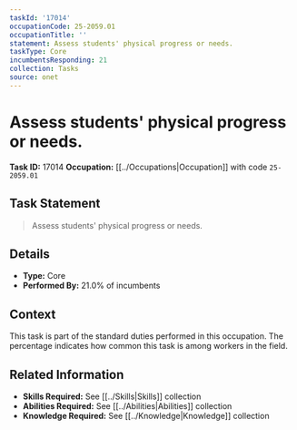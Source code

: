```yaml
---
taskId: '17014'
occupationCode: 25-2059.01
occupationTitle: ''
statement: Assess students' physical progress or needs.
taskType: Core
incumbentsResponding: 21
collection: Tasks
source: onet
---
```

# Assess students' physical progress or needs.

**Task ID:** 17014
**Occupation:** [[../Occupations|Occupation]] with code `25-2059.01`

## Task Statement

> Assess students' physical progress or needs.

## Details

- **Type:** Core
- **Performed By:** 21.0% of incumbents

## Context

This task is part of the standard duties performed in this occupation. The percentage indicates how common this task is among workers in the field.

## Related Information

- **Skills Required:** See [[../Skills|Skills]] collection
- **Abilities Required:** See [[../Abilities|Abilities]] collection
- **Knowledge Required:** See [[../Knowledge|Knowledge]] collection
